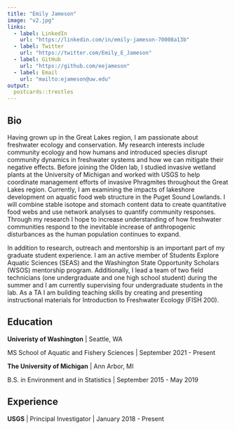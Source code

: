 ```yaml
---
title: "Emily Jameson"
image: "v2.jpg"
links:
  - label: LinkedIn
    url: "https://linkedin.com/in/emily-jameson-70008a13b"
  - label: Twitter
    url: "https://twitter.com/Emily_E_Jameson"
  - label: GitHub
    url: "https://github.com/eejameson"
  - label: Email
    url: "mailto:ejameson@uw.edu"
output:
  postcards::trestles
---
```

 
## Bio

Having grown up in the Great Lakes region, I am passionate about freshwater ecology and conservation. My research interests include community ecology and how humans and introduced species disrupt community dynamics in freshwater systems and how we can mitigate their negative effects. Before joining the Olden lab, I studied invasive wetland plants at the University of Michigan and worked with USGS to help coordinate management efforts of invasive Phragmites throughout the Great Lakes region. Currently, I am examining the impacts of lakeshore development on aquatic food web structure in the Puget Sound Lowlands. I will combine stable isotope and stomach content data to create quantitative food webs and use network analyses to quantify community responses. Through my research I hope to increase understanding of how freshwater communities respond to the inevitable increase of anthropogenic disturbances as the human population continues to expand. 

In addition to research, outreach and mentorship is an important part of my graduate student experience. I am an active member of Students Explore Aquatic Sciences (SEAS) and the Washington State Opportunity Scholars (WSOS) mentorship program. Additionally, I lead a team of two field technicians (one undergraduate and one high school student) during the summer and I am currently supervising four undergraduate students in the lab. As a TA I am building teaching skills by creating and presenting instructional materials for Introduction to Freshwater Ecology (FISH 200).

## Education

**Univeristy of Washington** | Seattle, WA

MS School of Aquatic and Fishery Sciences | September 2021 - Present

**The University of Michigan** | Ann Arbor, MI

B.S. in Environment and in Statistics | September 2015 - May 2019

## Experience

**USGS** | Principal Investigator | January 2018 - Present


